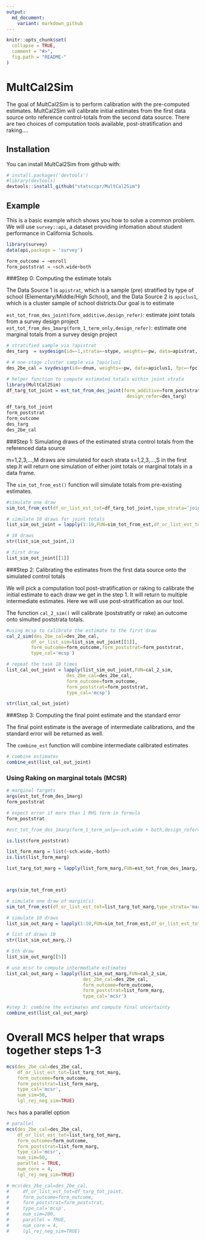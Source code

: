 ```yaml
---
output:
  md_document:
    variant: markdown_github
---
```


```r
knitr::opts_chunk$set(
  collapse = TRUE,
  comment = "#>",
  fig.path = "README-"
)
```

# MultCal2Sim

The goal of MultCal2Sim is to perform calibration with the pre-computed estimates. MultCal2Sim will calibrate initial estimates from the first data source onto reference control-totals from the second data source. There are two choices of computation tools available, post-stratification and raking....

## Installation

You can install MultCal2Sim from github with:

```r
# install.packages('devtools')
#library(devtools)
devtools::install_github("statsccpr/MultCal2Sim")

```

## Example

This is a basic example which shows you how to solve a common problem. We will use `survey::api`, a dataset providing infomation about student performance in California Schools.

```r

library(survey)
data(api,package = 'survey')

form_outcome = ~enroll
form_poststrat = ~sch.wide+both
```

###Step 0: Computing the estimate totals

The Data Source 1 is `apistrat`, which is a sample (pre) stratified by type of school (Elementary/Middle/High School), and the Data Source 2 is `apiclus1`, which is a cluster sample of school districts.Our goal is to estimate 

`est_tot_from_des_joint(form_additive,design_refer)`: estimate joint totals from a survey design project
`est_tot_from_des_1marg(form_1_term_only,design_refer)`: estimate one marginal totals from a survey design project


```r

# stratified sample via ?apistrat
des_targ  = svydesign(id=~1,strata=~stype, weights=~pw, data=apistrat, fpc=~fpc)

# # one-stage cluster sample via ?apiclus1
des_2be_cal = svydesign(id=~dnum, weights=~pw, data=apiclus1, fpc=~fpc)

# helper function to compute estimated totals within joint strata
library(MultCal2Sim)
df_targ_tot_joint = est_tot_from_des_joint(form_additive=form_poststrat,
                                            design_refer=des_targ)
```

```r
df_targ_tot_joint
form_poststrat
form_outcome
des_targ
des_2be_cal
```

###Step 1: Simulating draws of the estimated strata control totals from the referenced data source

m=1,2,3,...,M draws are simulated for each strata s=1,2,3,...,S in the first step.It will return one simulation of either joint totals or marginal totals in a data frame.

The `sim_tot_from_est()` function will simulate totals from pre-existing estimates.

```r
#simulate one draw
sim_tot_from_est(df_or_list_est_tot=df_targ_tot_joint,type_strata='joint',lgl_rej_neg_sim=TRUE)

# simulate 10 draws for joint totals
list_sim_out_joint = lapply(1:10,FUN=sim_tot_from_est,df_or_list_est_tot=df_targ_tot_joint,type_strata='joint')

# 10 draws
str(list_sim_out_joint,1)

# first draw
list_sim_out_joint[[1]]
```

###Step 2: Calibrating the estimates from the first data source onto the simulated control totals

We will pick a computation tool post-stratification or raking to calibrate the initial estimate to each draw we get in the step 1. It will return to multiple intermediate estimates. Here we will use post-stratification as our tool.

The function `cal_2_sim()` will calibrate (poststratify or rake) an outcome onto simulted poststrata totals.

```r

#using mcsp to calibrate the estimate to the first draw
cal_2_sim(des_2be_cal=des_2be_cal,
         df_or_list_sim=list_sim_out_joint[[1]],
         form_outcome=form_outcome,form_poststrat=form_poststrat,
         type_cal='mcsp')

# repeat the task 10 times
list_cal_out_joint = lapply(list_sim_out_joint,FUN=cal_2_sim,
                      des_2be_cal=des_2be_cal,
                      form_outcome=form_outcome,
                      form_poststrat=form_poststrat,
                      type_cal='mcsp')

str(list_cal_out_joint)
```

###Step 3: Computing the final point estimate and the standard error

The final point estimate is the average of intermediate calibrations, and the standard error will be returned as well.

The `combine_est` function will combine intermediate calibrated estimates

```r
# combine estimates
combine_est(list_cal_out_joint)

```


### Using Raking on marginal totals (MCSR)

```r

# marginal targets
args(est_tot_from_des_1marg)
form_poststrat

# expect error if more than 1 RHS term in formula
form_poststrat

#est_tot_from_des_1marg(form_1_term_only=~sch.wide + both,design_refer=des_targ)

is.list(form_poststrat)

list_form_marg = list(~sch.wide,~both)
is.list(list_form_marg)

list_targ_tot_marg = lapply(list_form_marg,FUN=est_tot_from_des_1marg, design_refer=des_targ)



args(sim_tot_from_est)

# simulate one draw of margin(s)
sim_tot_from_est(df_or_list_est_tot=list_targ_tot_marg,type_strata='marginal',lgl_rej_neg_sim=TRUE)

# simulate 10 draws
list_sim_out_marg = lapply(1:10,FUN=sim_tot_from_est,df_or_list_est_tot=list_targ_tot_marg,type_strata='marginal')

# list of draws 10
str(list_sim_out_marg,2)

# 5th draw
list_sim_out_marg[[5]]

# use mcsr to compute intermediate estimates
list_cal_out_marg = lapply(list_sim_out_marg,FUN=cal_2_sim,
                            des_2be_cal=des_2be_cal,
                            form_outcome=form_outcome,
                            form_poststrat=list_form_marg,
                            type_cal='mcsr')

#step 3: combine the estimates and compute final uncertainty
combine_est(list_cal_out_marg)
```

# Overall MCS helper that wraps together steps 1-3

```r

mcs(des_2be_cal=des_2be_cal,
    df_or_list_est_tot=list_targ_tot_marg,
    form_outcome=form_outcome,
    form_poststrat=list_form_marg,
    type_cal='mcsr',
    num_sim=50,
    lgl_rej_neg_sim=TRUE)


```

`?mcs` has a parallel option

```r

# parallel
mcs(des_2be_cal=des_2be_cal,
    df_or_list_est_tot=list_targ_tot_marg,
    form_outcome=form_outcome,
    form_poststrat=list_form_marg,
    type_cal='mcsr',
    num_sim=50,
    parallel = TRUE,
    num_core = 4,
    lgl_rej_neg_sim=TRUE)

# mcs(des_2be_cal=des_2be_cal,
#     df_or_list_est_tot=df_targ_tot_joint,
#     form_outcome=form_outcome,
#     form_poststrat=form_poststrat,
#     type_cal='mcsp',
#     num_sim=200,
#     parallel = TRUE,
#     num_core = 4,
#     lgl_rej_neg_sim=TRUE)


```

